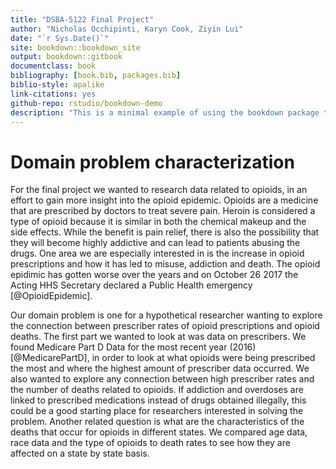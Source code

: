 ```yaml
--- 
title: "DSBA-5122 Final Project"
author: "Nicholas Occhipinti, Karyn Cook, Ziyin Lui"
date: "`r Sys.Date()`"
site: bookdown::bookdown_site
output: bookdown::gitbook
documentclass: book
bibliography: [book.bib, packages.bib]
biblio-style: apalike
link-citations: yes
github-repo: rstudio/bookdown-demo
description: "This is a minimal example of using the bookdown package to write a book. The output format for this example is bookdown::gitbook."
---
```


# Domain problem characterization

For the final project we wanted to research data related to opioids, in an effort to gain more insight into the opioid epidemic.  Opioids are a medicine that are prescribed by doctors to treat severe pain.  Heroin is considered a type of opioid because it is similar in both the chemical makeup and the side effects.  While the benefit is pain relief, there is also the possibility that they will become highly addictive and can lead to patients abusing the drugs.  One area we are especially interested in is the increase in opioid prescriptions and how it has led to misuse, addiction and death.  The opioid epidimic has gotten worse over the years and on October 26 2017 the Acting HHS Secretary declared a Public Health emergency [@OpioidEpidemic].  

Our domain problem is one for a hypothetical researcher wanting to explore the connection between prescriber rates of opioid prescriptions and opioid deaths.  The first part we wanted to look at was data on prescribers.  We found Medicare Part D Data for the most recent year (2016) [@MedicarePartD], in order to look at what opioids were being prescribed the most and where the highest amount of prescriber data occurred.  We also wanted to explore any connection between high prescriber rates and the number of deaths related to opioids. If addiction and overdoses are linked to prescribed medications instead of drugs obtained illegally, this could be a good starting place for researchers interested in solving the problem. Another related question is what are the characteristics of the deaths that occur for opioids in different states.  We compared age data, race data and the type of opioids to death rates to see how they are affected on a state by state basis.
